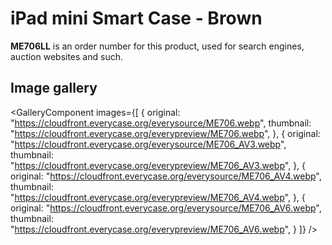 
# iPad mini Smart Case - Brown

<Callout type='info' emoji='👉🏻'>**ME706LL** is an order number for this product, used for search engines, auction websites and such.</Callout>

## Image gallery

<GalleryComponent
    images={[
      {
        original: "https://cloudfront.everycase.org/everysource/ME706.webp",
        thumbnail: "https://cloudfront.everycase.org/everypreview/ME706.webp",
      },
      {
        original: "https://cloudfront.everycase.org/everysource/ME706_AV3.webp",
        thumbnail: "https://cloudfront.everycase.org/everypreview/ME706_AV3.webp",
      },
      {
        original: "https://cloudfront.everycase.org/everysource/ME706_AV4.webp",
        thumbnail: "https://cloudfront.everycase.org/everypreview/ME706_AV4.webp",
      },
      {
        original: "https://cloudfront.everycase.org/everysource/ME706_AV6.webp",
        thumbnail: "https://cloudfront.everycase.org/everypreview/ME706_AV6.webp",
      }
    ]}
  />
